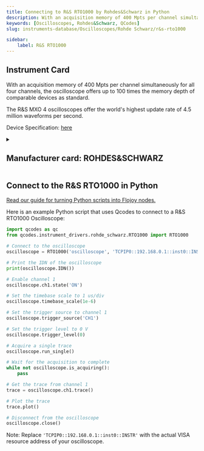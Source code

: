 ```yaml
---
title: Connecting to R&S RTO1000 by Rohdes&Schwarz in Python
description: With an acquisition memory of 400 Mpts per channel simultaneously for all four channels, the oscilloscope offers up to 100 times the memory depth of comparable devices as standard.  The R&S MXO 4 oscilloscopes offer the world's highest update rate of 4.5 million waveforms per second.
keywords: [Oscilloscopes, Rohdes&Schwarz, QCodes] 
slug: instruments-database/Oscilloscopes/Rohde Schwarz/r&s-rto1000 

sidebar:
    label: R&S RTO1000 
---
```



## Instrument Card

With an acquisition memory of 400 Mpts per channel simultaneously for all four channels, the oscilloscope offers up to 100 times the memory depth of comparable devices as standard.

The R&S MXO 4 oscilloscopes offer the world's highest update rate of 4.5 million waveforms per second.



Device Specification: [here](https://scdn.rohde-schwarz.com/ur/pws/dl_downloads/dl_common_library/dl_brochures_and_datasheets/pdf_1/service_support_30/RTO_dat-sw_en_5214-5155-22_v2800.pdf)

<details style={{ marginTop: "15px"}}>
<summary><h2 style={{display:'inline'}}>Manufacturer card: ROHDES&SCHWARZ</h2></summary>

![ROHDES&SCHWARZ](https://res.cloudinary.com/dhopxs1y3/image/upload/v1692806194/Instruments/Vendor%20Logos/RohdeSchwarz.png)

Rohde & Schwarz GmbH & Co KG is an international electronics group specializing in the fields of electronic test equipment, broadcast & media, cybersecurity, radiomonitoring and radiolocation, and radiocommunication.

- Headquarters: Munich, Germany
- Yearly Revenue (millions, USD): 2500
- Vendor Website: [here](https://www.rohde-schwarz.com/ca/home_48230.html)

</details>


<FeaturedInstrumentVideo category="OSCILLOSCOPES" />

## Connect to the R&S RTO1000 in Python

[Read our guide for turning Python scripts into Flojoy nodes.](https://docs.flojoy.ai/contribution/blocks/custom-flojoy-block/)



<Tabs>
<TabItem value="Flojoy" label="Flojoy" className="flojoy-instrument-tabs">

<SectionsCard category="OSCILLOSCOPES" manufacturer="Rohdes&Schwarz"></SectionsCard>

</TabItem>
<TabItem value="QCodes" label="QCodes">

Here is an example Python script that uses Qcodes to connect to a R&S RTO1000 Oscilloscope:

```python
import qcodes as qc
from qcodes.instrument_drivers.rohde_schwarz.RTO1000 import RTO1000

# Connect to the oscilloscope
oscilloscope = RTO1000('oscilloscope', 'TCPIP0::192.168.0.1::inst0::INSTR')

# Print the IDN of the oscilloscope
print(oscilloscope.IDN())

# Enable channel 1
oscilloscope.ch1.state('ON')

# Set the timebase scale to 1 us/div
oscilloscope.timebase_scale(1e-6)

# Set the trigger source to channel 1
oscilloscope.trigger_source('CH1')

# Set the trigger level to 0 V
oscilloscope.trigger_level(0)

# Acquire a single trace
oscilloscope.run_single()

# Wait for the acquisition to complete
while not oscilloscope.is_acquiring():
    pass

# Get the trace from channel 1
trace = oscilloscope.ch1.trace()

# Plot the trace
trace.plot()

# Disconnect from the oscilloscope
oscilloscope.close()
```

Note: Replace `'TCPIP0::192.168.0.1::inst0::INSTR'` with the actual VISA resource address of your oscilloscope.

</TabItem>
</Tabs>